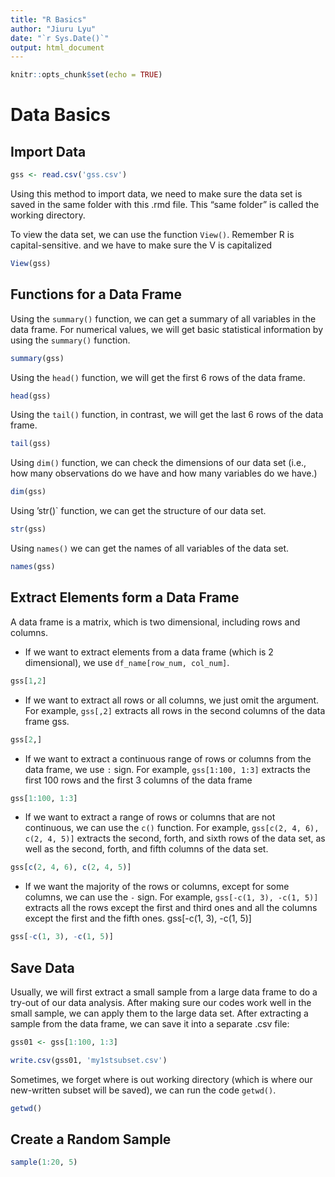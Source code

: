 ```yaml
---
title: "R Basics"
author: "Jiuru Lyu"
date: "`r Sys.Date()`"
output: html_document
---
```


```r
knitr::opts_chunk$set(echo = TRUE)
```

# Data Basics

## Import Data

```r
gss <- read.csv('gss.csv')
```

Using this method to import data, we need to make sure the data set is saved in the same folder with this .rmd file. This "same folder" is called the working directory.

To view the data set, we can use the function `View()`. Remember R is capital-sensitive. and we have to make sure the V is capitalized

```r
View(gss)
```

## Functions for a Data Frame

Using the `summary()` function, we can get a summary of all variables in the data frame. For numerical values, we will get basic statistical information by using the `summary()` function.

```r
summary(gss)
```

Using the `head()` function, we will get the first 6 rows of the data frame.

```r
head(gss)
```

Using the `tail()` function, in contrast, we will get the last 6 rows of the data frame.

```r
tail(gss)
```

Using `dim()` function, we can check the dimensions of our data set (i.e., how many observations do we have and how many variables do we have.)

```r
dim(gss)
```

Using 'str()` function, we can get the structure of our data set.

```r
str(gss)
```

Using `names()` we can get the names of all variables of the data set.

```r
names(gss)
```

## Extract Elements form a Data Frame

A data frame is a matrix, which is two dimensional, including rows and columns.

-   If we want to extract elements from a data frame (which is 2 dimensional), we use `df_name[row_num, col_num]`.

```r
gss[1,2]
```

-   If we want to extract all rows or all columns, we just omit the argument. For example, `gss[,2]` extracts all rows in the second columns of the data frame gss.

```r
gss[2,]
```

-   If we want to extract a continuous range of rows or columns from the data frame, we use `:` sign. For example, `gss[1:100, 1:3]` extracts the first 100 rows and the first 3 columns of the data frame

```r
gss[1:100, 1:3]
```

-   If we want to extract a range of rows or columns that are not continuous, we can use the `c()` function. For example, `gss[c(2, 4, 6), c(2, 4, 5)]` extracts the second, forth, and sixth rows of the data set, as well as the second, forth, and fifth columns of the data set.

```r
gss[c(2, 4, 6), c(2, 4, 5)]
```

-   If we want the majority of the rows or columns, except for some columns, we can use the `-` sign. For example, `gss[-c(1, 3), -c(1, 5)]` extracts all the rows except the first and third ones and all the columns except the first and the fifth ones. gss[-c(1, 3), -c(1, 5)]

```r
gss[-c(1, 3), -c(1, 5)]
```

## Save Data

Usually, we will first extract a small sample from a large data frame to do a try-out of our data analysis. After making sure our codes work well in the small sample, we can apply them to the large data set. After extracting a sample from the data frame, we can save it into a separate .csv file:

```r
gss01 <- gss[1:100, 1:3]

write.csv(gss01, 'my1stsubset.csv')
```

Sometimes, we forget where is out working directory (which is where our new-written subset will be saved), we can run the code `getwd()`.

```r
getwd()
```

## Create a Random Sample
```r
sample(1:20, 5)
```
